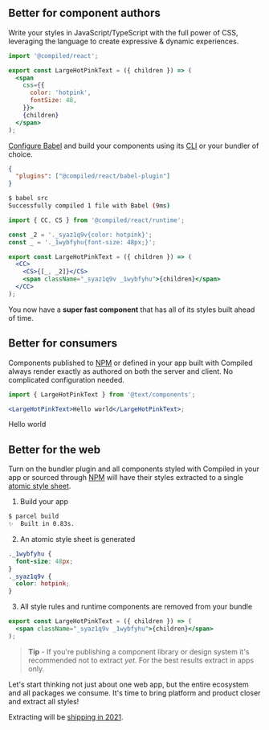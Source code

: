 
## Better for component authors

Write your styles in JavaScript/TypeScript with the full power of CSS,
leveraging the language to create expressive & dynamic experiences.

```jsx
import '@compiled/react';

export const LargeHotPinkText = ({ children }) => (
  <span
    css={{
      color: 'hotpink',
      fontSize: 48,
    }}>
    {children}
  </span>
);
```

[Configure Babel](https://babeljs.io/docs/en/config-files) and build your components using its [CLI](https://babeljs.io/docs/en/babel-cli) or your bundler of choice.

```json
{
  "plugins": ["@compiled/react/babel-plugin"]
}
```

```bash
$ babel src
Successfully compiled 1 file with Babel (9ms)
```

```jsx
import { CC, CS } from '@compiled/react/runtime';

const _2 = '._syaz1q9v{color: hotpink}';
const _ = '._1wybfyhu{font-size: 48px;}';

export const LargeHotPinkText = ({ children }) => (
  <CC>
    <CS>{[_, _2]}</CS>
    <span className="_syaz1q9v _1wybfyhu">{children}</span>
  </CC>
);
```

You now have a **super fast component** that has all of its styles built ahead of time.

## Better for consumers

Components published to [NPM](https://npmjs.com/) or defined in your app built with Compiled always render exactly as authored on both the server and client.
No complicated configuration needed.

```jsx
import { LargeHotPinkText } from '@text/components';

<LargeHotPinkText>Hello world</LargeHotPinkText>;
```

<ExampleRoot>
  <ExampleContainer css={{ padding: '1.5rem' }}>
    <LargeHotPinkText>Hello world</LargeHotPinkText>
  </ExampleContainer>
</ExampleRoot>

## Better for the web

Turn on the bundler plugin and all components styled with Compiled in your app or sourced through [NPM](https://npmjs.com/) will have their styles extracted to a single [atomic style sheet](./docs/atomic-css).

1. Build your app

```bash
$ parcel build
✨  Built in 0.83s.
```

2. An atomic style sheet is generated

```css
._1wybfyhu {
  font-size: 48px;
}
._syaz1q9v {
  color: hotpink;
}
```

3. All style rules and runtime components are removed from your bundle

```jsx
export const LargeHotPinkText = ({ children }) => (
  <span className="_syaz1q9v _1wybfyhu">{children}</span>
);
```

> **Tip** - If you're publishing a component library or design system it's recommended not to extract _yet_.
> For the best results extract in apps only.

Let's start thinking not just about one web app,
but the entire ecosystem and all packages we consume.
It's time to bring platform and product closer and extract all styles!

Extracting will be [shipping in 2021](https://github.com/atlassian-labs/compiled/issues/58).

